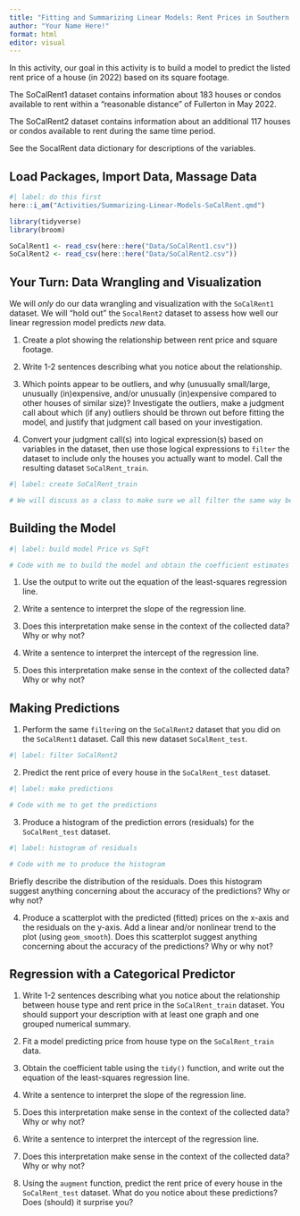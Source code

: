 ```yaml
---
title: "Fitting and Summarizing Linear Models: Rent Prices in Southern California"
author: "Your Name Here!"
format: html
editor: visual
---
```


In this activity, our goal in this activity is to build a model to predict the listed rent price of a house (in 2022) based on its square footage.

The SoCalRent1 dataset contains information about 183 houses or condos available to rent within a "reasonable distance" of Fullerton in May 2022.

The SoCalRent2 dataset contains information about an additional 117 houses or condos available to rent during the same time period.

See the SocalRent data dictionary for descriptions of the variables.

## Load Packages, Import Data, Massage Data

```r
#| label: do this first
here::i_am("Activities/Summarizing-Linear-Models-SoCalRent.qmd")

library(tidyverse)
library(broom)

SoCalRent1 <- read_csv(here::here("Data/SoCalRent1.csv"))
SoCalRent2 <- read_csv(here::here("Data/SoCalRent2.csv"))
```

## Your Turn: Data Wrangling and Visualization

We will *only* do our data wrangling and visualization with the `SoCalRent1` dataset. We will "hold out" the `SocalRent2` dataset to assess how well our linear regression model predicts *new* data.

1.  Create a plot showing the relationship between rent price and square footage.

2.  Write 1-2 sentences describing what you notice about the relationship.

3.  Which points appear to be outliers, and why (unusually small/large, unusually (in)expensive, and/or unusually (in)expensive compared to other houses of similar size)? Investigate the outliers, make a judgment call about which (if any) outliers should be thrown out before fitting the model, and justify that judgment call based on your investigation.

4.  Convert your judgment call(s) into logical expression(s) based on variables in the dataset, then use those logical expressions to `filter` the dataset to include only the houses you actually want to model. Call the resulting dataset `SoCalRent_train`.

```r
#| label: create SoCalRent_train

# We will discuss as a class to make sure we all filter the same way before creating this dataset
```

## Building the Model

```r
#| label: build model Price vs SqFt

# Code with me to build the model and obtain the coefficient estimates

```

1.  Use the output to write out the equation of the least-squares regression line.

2.  Write a sentence to interpret the slope of the regression line.

3.  Does this interpretation make sense in the context of the collected data? Why or why not?

4.  Write a sentence to interpret the intercept of the regression line.

5.  Does this interpretation make sense in the context of the collected data? Why or why not?

## Making Predictions

1.  Perform the same `filter`ing on the `SoCalRent2` dataset that you did on the `SoCalRent1` dataset. Call this new dataset `SoCalRent_test`.

```r
#| label: filter SoCalRent2


```

2.  Predict the rent price of every house in the `SoCalRent_test` dataset.

```r
#| label: make predictions

# Code with me to get the predictions
```

3.  Produce a histogram of the prediction errors (residuals) for the `SoCalRent_test` dataset.

```r
#| label: histogram of residuals

# Code with me to produce the histogram
```

Briefly describe the distribution of the residuals. Does this histogram suggest anything concerning about the accuracy of the predictions? Why or why not?

4.  Produce a scatterplot with the predicted (fitted) prices on the x-axis and the residuals on the y-axis. Add a linear and/or nonlinear trend to the plot (using `geom_smooth`). Does this scatterplot suggest anything concerning about the accuracy of the predictions? Why or why not?

## Regression with a Categorical Predictor

1.  Write 1-2 sentences describing what you notice about the relationship between house type and rent price in the `SoCalRent_train` dataset. You should support your description with at least one graph and one grouped numerical summary.

2.  Fit a model predicting price from house type on the `SoCalRent_train` data.

3.  Obtain the coefficient table using the `tidy()` function, and write out the equation of the least-squares regression line.

4.  Write a sentence to interpret the slope of the regression line.

5.  Does this interpretation make sense in the context of the collected data? Why or why not?

6.  Write a sentence to interpret the intercept of the regression line.

7.  Does this interpretation make sense in the context of the collected data? Why or why not?

8.  Using the `augment` function, predict the rent price of every house in the `SoCalRent_test` dataset. What do you notice about these predictions? Does (should) it surprise you?
